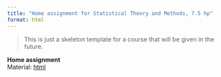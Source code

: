 ```yaml
---
title: "Home assignment for Statistical Theory and Methods, 7.5 hp"
format: html
---
```


> This is just a skeleton template for a course that will be given in the future.

**Home assignment **\
Material: [html](misc/larry.png)


